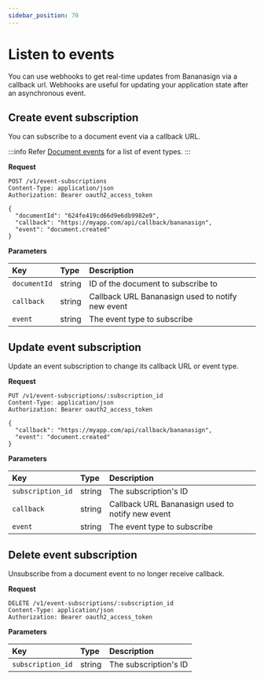```yaml
---
sidebar_position: 70
---
```


# Listen to events

You can use webhooks to get real-time updates from Bananasign via a callback url.
Webhooks are useful for updating your application state after an asynchronous event.

## Create event subscription

You can subscribe to a document event via a callback URL.

:::info
Refer [Document events](./document-events.mdx) for a list of event types.
:::

**Request**

```http
POST /v1/event-subscriptions
Content-Type: application/json
Authorization: Bearer oauth2_access_token

{
  "documentId": "624fe419cd66d9e6db9982e9",
  "callback": "https://myapp.com/api/callback/bananasign",
  "event": "document.created"
}
```

**Parameters**

| Key          | Type   | Description                                      |
| :----------- | :----- | :----------------------------------------------- |
| `documentId` | string | ID of the document to subscribe to               |
| `callback`   | string | Callback URL Bananasign used to notify new event |
| `event`      | string | The event type to subscribe                      |

## Update event subscription

Update an event subscription to change its callback URL or event type.

**Request**

```http
PUT /v1/event-subscriptions/:subscription_id
Content-Type: application/json
Authorization: Bearer oauth2_access_token

{
  "callback": "https://myapp.com/api/callback/bananasign",
  "event": "document.created"
}
```

**Parameters**

| Key               | Type   | Description                                      |
| :---------------- | :----- | :----------------------------------------------- |
| `subscription_id` | string | The subscription's ID                            |
| `callback`        | string | Callback URL Bananasign used to notify new event |
| `event`           | string | The event type to subscribe                      |

## Delete event subscription

Unsubscribe from a document event to no longer receive callback.

**Request**

```http
DELETE /v1/event-subscriptions/:subscription_id
Content-Type: application/json
Authorization: Bearer oauth2_access_token
```

**Parameters**

| Key               | Type   | Description           |
| :---------------- | :----- | :-------------------- |
| `subscription_id` | string | The subscription's ID |
